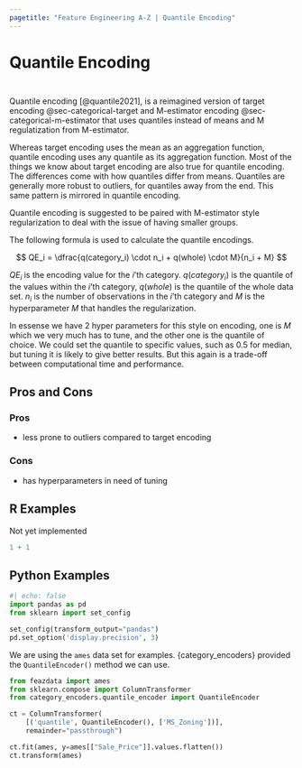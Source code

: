 ```yaml
---
pagetitle: "Feature Engineering A-Z | Quantile Encoding"
---
```


# Quantile Encoding {#sec-categorical-quantile}

::: {style="visibility: hidden; height: 0px;"}
## Quantile Encoding
:::

Quantile encoding [@quantile2021], is a reimagined version of target encoding @sec-categorical-target and M-estimator encoding @sec-categorical-m-estimator that uses quantiles instead of means and M regulatization from M-estimator.

Whereas target encoding uses the mean as an aggregation function, quantile encoding uses any quantile as its aggregation function. Most of the things we know about target encoding are also true for quantile encoding. The differences come with how quantiles differ from means. Quantiles are generally more robust to outliers, for quantiles away from the end. This same pattern is mirrored in quantile encoding.

Quantile encoding is suggested to be paired with M-estimator style regularization to deal with the issue of having smaller groups.

The following formula is used to calculate the quantile encodings.

$$
QE_i = \dfrac{q(category_i) \cdot n_i + q(whole) \cdot M}{n_i + M}
$$

$QE_i$ is the encoding value for the $i$'th category. $q(category_i)$ is the quantile of the values within the $i$'th category, $q(whole)$ is the quantile of the whole data set. $n_i$ is the number of observations in the $i$'th category and $M$ is the hyperparameter $M$ that handles the regularization.

In essense we have 2 hyper parameters for this style on encoding, one is $M$ which we very much has to tune, and the other one is the quantile of choice. We could set the quantile to specific values, such as 0.5 for median, but tuning it is likely to give better results. But this again is a trade-off between computational time and performance.

## Pros and Cons

### Pros

- less prone to outliers compared to target encoding

### Cons

- has hyperparameters in need of tuning

## R Examples

Not yet implemented

```r
1 + 1
```

## Python Examples

```python
#| echo: false
import pandas as pd
from sklearn import set_config

set_config(transform_output="pandas")
pd.set_option('display.precision', 3)
```

We are using the `ames` data set for examples.
{category_encoders} provided the `QuantileEncoder()` method we can use.

```python
from feazdata import ames
from sklearn.compose import ColumnTransformer
from category_encoders.quantile_encoder import QuantileEncoder

ct = ColumnTransformer(
    [('quantile', QuantileEncoder(), ['MS_Zoning'])], 
    remainder="passthrough")

ct.fit(ames, y=ames[["Sale_Price"]].values.flatten())
ct.transform(ames)
```
